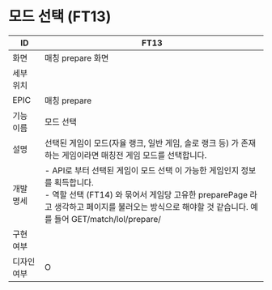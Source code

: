 # 모드 선택 (FT13)

| ID | FT13 |
| --- | --- |
| 화면 | 매칭 prepare 화면 |
| 세부 위치 |  |
| EPIC | 매칭 prepare |
| 기능 이름 | 모드 선택 |
| 설명 | 선택된 게임이 모드(자율 랭크, 일반 게임, 솔로 랭크 등) 가 존재하는 게임이라면 매칭전 게임 모드를 선택합니다. |
| 개발 명세 | - API로 부터 선택된 게임이 모드 선택 이 가능한 게임인지 정보를 획득합니다.<br />- 역할 선택 (FT14) 와 묶어서 게임당 고유한 preparePage 라고 생각하고 페이지를 불러오는 방식으로 해야할 것 같습니다. 예를 들어 GET/match/lol/prepare/ |
| 구현 여부 |  |
| 디자인 여부 | O |